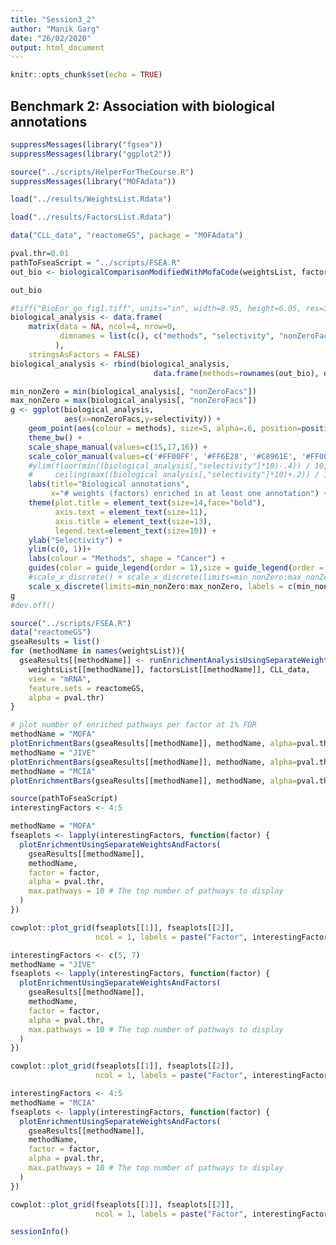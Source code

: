```yaml
---
title: "Session3_2"
author: "Manik Garg"
date: "26/02/2020"
output: html_document
---
```


```r
knitr::opts_chunk$set(echo = TRUE)
```

## Benchmark 2: Association with biological annotations

```r
suppressMessages(library("fgsea"))
suppressMessages(library("ggplot2"))
```

```r
source("../scripts/HelperForTheCourse.R")
suppressMessages(library("MOFAdata"))
```

```r
load("../results/WeightsList.Rdata")
```

```r
load("../results/FactorsList.Rdata")
```

```r
data("CLL_data", "reactomeGS", package = "MOFAdata")
```

```r
pval.thr=0.01
pathToFseaScript = "../scripts/FSEA.R"
out_bio <- biologicalComparisonModifiedWithMofaCode(weightsList, factorsList, CLL_data, pathToFseaScript, database = reactomeGS, pval.thr=pval.thr)
```

```r
out_bio
```

```r
#tiff("BioEnr_go_fig1.tiff", units="in", width=8.95, height=6.05, res=300)
biological_analysis <- data.frame(
    matrix(data = NA, ncol=4, nrow=0, 
           dimnames = list(c(), c("methods", "selectivity", "nonZeroFacs", "total_pathways"))
          ),
    stringsAsFactors = FALSE)
biological_analysis <- rbind(biological_analysis,
                                data.frame(methods=rownames(out_bio), out_bio))

min_nonZero = min(biological_analysis[, "nonZeroFacs"]) 
max_nonZero = max(biological_analysis[, "nonZeroFacs"]) 
g <- ggplot(biological_analysis, 
            aes(x=nonZeroFacs,y=selectivity)) + 
    geom_point(aes(colour = methods), size=5, alpha=.6, position=position_jitter(h=0, w=0.15))+ 
    theme_bw() + 
    scale_shape_manual(values=c(15,17,16)) + 
    scale_color_manual(values=c('#FF00FF', '#FF6E28', '#C8961E', '#FF0000', '#0000FF', '#A0A0A0', '#48D1CC', '#00FF00')) +
    #ylim(floor(min((biological_analysis[,"selectivity"]*10)-.4)) / 10,
    #     ceiling(max((biological_analysis[,"selectivity"]*10)+.2)) / 10) +
    labs(title="Biological annotations", 
         x="# weights (factors) enriched in at least one annotation") +
    theme(plot.title = element_text(size=14,face="bold"),
          axis.text = element_text(size=11),
          axis.title = element_text(size=13),
          legend.text=element_text(size=10)) +
    ylab("Selectivity") + 
    ylim(c(0, 1))+
    labs(colour = "Methods", shape = "Cancer") +
    guides(color = guide_legend(order = 1),size = guide_legend(order = 3)) + 
    #scale_x_discrete() + scale_x_discrete(limits=min_nonZero:max_nonZero) + 
    scale_x_discrete(limits=min_nonZero:max_nonZero, labels = c(min_nonZero:max_nonZero));
g
#dev.off()
```

```r
source("../scripts/FSEA.R")
data("reactomeGS")
gseaResults = list()
for (methodName in names(weightsList)){
  gseaResults[[methodName]] <- runEnrichmentAnalysisUsingSeparateWeightsAndFactors(
    weightsList[[methodName]], factorsList[[methodName]], CLL_data,
    view = "mRNA",
    feature.sets = reactomeGS,
    alpha = pval.thr)
}
```

```r
# plot number of enriched pathways per factor at 1% FDR
methodName = "MOFA"
plotEnrichmentBars(gseaResults[[methodName]], methodName, alpha=pval.thr)
methodName = "JIVE"
plotEnrichmentBars(gseaResults[[methodName]], methodName, alpha=pval.thr)
methodName = "MCIA"
plotEnrichmentBars(gseaResults[[methodName]], methodName, alpha=pval.thr)
```


```r
source(pathToFseaScript)
interestingFactors <- 4:5

methodName = "MOFA"
fseaplots <- lapply(interestingFactors, function(factor) {
  plotEnrichmentUsingSeparateWeightsAndFactors(
    gseaResults[[methodName]],
    methodName,
    factor = factor,
    alpha = pval.thr,
    max.pathways = 10 # The top number of pathways to display
  )
})

cowplot::plot_grid(fseaplots[[1]], fseaplots[[2]],
                   ncol = 1, labels = paste("Factor", interestingFactors))

interestingFactors <- c(5, 7)
methodName = "JIVE"
fseaplots <- lapply(interestingFactors, function(factor) {
  plotEnrichmentUsingSeparateWeightsAndFactors(
    gseaResults[[methodName]],
    methodName,
    factor = factor,
    alpha = pval.thr,
    max.pathways = 10 # The top number of pathways to display
  )
})

cowplot::plot_grid(fseaplots[[1]], fseaplots[[2]],
                   ncol = 1, labels = paste("Factor", interestingFactors))

interestingFactors <- 4:5
methodName = "MCIA"
fseaplots <- lapply(interestingFactors, function(factor) {
  plotEnrichmentUsingSeparateWeightsAndFactors(
    gseaResults[[methodName]],
    methodName,
    factor = factor,
    alpha = pval.thr,
    max.pathways = 10 # The top number of pathways to display
  )
})

cowplot::plot_grid(fseaplots[[1]], fseaplots[[2]],
                   ncol = 1, labels = paste("Factor", interestingFactors))
```

```r
sessionInfo()
```
